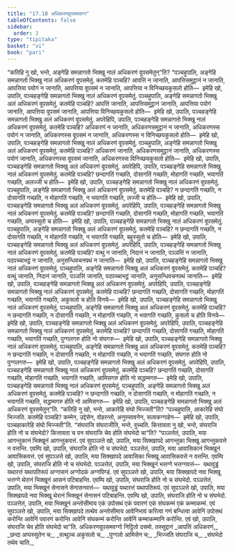 ```yaml
---
title: "17.10 अधिकरणवूपसमवग्ग"
tableOfContents: false
sidebar:
  order: 2
type: "tipitaka"
basket: "vi"
book: "pari"
---
```



<DynamicBreadcrumb />

<Division number="457" book="pari">

<Paragraph number="2124" book="pari">
“कतिहि नु खो, भन्ते, अङ्गेहि समन्नागतो भिक्खु नालं अधिकरणं वूपसमेतुन्”ति?
</Paragraph>

<Paragraph number="2125" book="pari">
“पञ्चहुपालि, अङ्गेहि समन्नागतो भिक्खु नालं अधिकरणं वूपसमेतुं. कतमेहि पञ्चहि? आपत्तिं न जानाति, आपत्तिसमुट्ठानं न जानाति, आपत्तिया पयोगं न जानाति, आपत्तिया वूपसमं न जानाति, आपत्तिया न विनिच्छयकुसलो होति—  इमेहि खो, उपालि, पञ्चहङ्गेहि समन्नागतो भिक्खु नालं अधिकरणं वूपसमेतुं. पञ्चहुपालि, अङ्गेहि समन्नागतो भिक्खु अलं अधिकरणं वूपसमेतुं. कतमेहि पञ्चहि? आपत्तिं जानाति, आपत्तिसमुट्ठानं जानाति, आपत्तिया पयोगं जानाति, आपत्तिया वूपसमं जानाति, आपत्तिया विनिच्छयकुसलो होति—  इमेहि खो, उपालि, पञ्चहङ्गेहि समन्नागतो भिक्खु अलं अधिकरणं वूपसमेतुं.
</Paragraph>

<Paragraph number="2126" book="pari">
अपरेहिपि, उपालि, पञ्चहङ्गेहि समन्नागतो भिक्खु नालं अधिकरणं वूपसमेतुं. कतमेहि पञ्चहि? अधिकरणं न जानाति, अधिकरणसमुट्ठानं न जानाति, अधिकरणस्स पयोगं न जानाति, अधिकरणस्स वूपसमं न जानाति, अधिकरणस्स न विनिच्छयकुसलो होति—  इमेहि खो, उपालि, पञ्चहङ्गेहि समन्नागतो भिक्खु नालं अधिकरणं वूपसमेतुं.
</Paragraph>

<Paragraph number="2127" book="pari">
पञ्चहुपालि, अङ्गेहि समन्नागतो भिक्खु अलं अधिकरणं वूपसमेतुं. कतमेहि पञ्चहि? अधिकरणं जानाति, अधिकरणसमुट्ठानं जानाति, अधिकरणस्स पयोगं जानाति, अधिकरणस्स वूपसमं जानाति, अधिकरणस्स विनिच्छयकुसलो होति—  इमेहि खो, उपालि, पञ्चहङ्गेहि समन्नागतो भिक्खु अलं अधिकरणं वूपसमेतुं.
</Paragraph>

<Paragraph number="2128" book="pari">
अपरेहिपि, उपालि, पञ्चहङ्गेहि समन्नागतो भिक्खु नालं अधिकरणं वूपसमेतुं. कतमेहि पञ्चहि? छन्दागतिं गच्छति, दोसागतिं गच्छति, मोहागतिं गच्छति, भयागतिं गच्छति, अलज्जी च होति—  इमेहि खो, उपालि, पञ्चहङ्गेहि समन्नागतो भिक्खु नालं अधिकरणं वूपसमेतुं. पञ्चहुपालि, अङ्गेहि समन्नागतो भिक्खु अलं अधिकरणं वूपसमेतुं. कतमेहि पञ्चहि? न छन्दागतिं गच्छति, न दोसागतिं गच्छति, न मोहागतिं गच्छति, न भयागतिं गच्छति, लज्जी च होति—  इमेहि खो, उपालि, पञ्चहङ्गेहि समन्नागतो भिक्खु अलं अधिकरणं वूपसमेतुं.
</Paragraph>

<Paragraph number="2129" book="pari">
अपरेहिपि, उपालि, पञ्चहङ्गेहि समन्नागतो भिक्खु नालं अधिकरणं वूपसमेतुं. कतमेहि पञ्चहि? छन्दागतिं गच्छति, दोसागतिं गच्छति, मोहागतिं गच्छति, भयागतिं गच्छति, अप्पस्सुतो च होति—  इमेहि खो, उपालि, पञ्चहङ्गेहि समन्नागतो भिक्खु नालं अधिकरणं वूपसमेतुं. पञ्चहुपालि, अङ्गेहि समन्नागतो भिक्खु अलं अधिकरणं वूपसमेतुं. कतमेहि पञ्चहि? न छन्दागतिं गच्छति, न दोसागतिं गच्छति, न मोहागतिं गच्छति, न भयागतिं गच्छति, बहुस्सुतो च होति—  इमेहि खो, उपालि, पञ्चहङ्गेहि समन्नागतो भिक्खु अलं अधिकरणं वूपसमेतुं.
</Paragraph>

<Paragraph number="2130" book="pari">
अपरेहिपि, उपालि, पञ्चहङ्गेहि समन्नागतो भिक्खु नालं अधिकरणं वूपसमेतुं. कतमेहि पञ्चहि? वत्थुं न जानाति, निदानं न जानाति, पञ्ञत्तिं न जानाति, पदपच्चाभट्ठं न जानाति, अनुसन्धिवचनपथं न जानाति—  इमेहि खो, उपालि, पञ्चहङ्गेहि समन्नागतो भिक्खु नालं अधिकरणं वूपसमेतुं. पञ्चहुपालि, अङ्गेहि समन्नागतो भिक्खु अलं अधिकरणं वूपसमेतुं. कतमेहि पञ्चहि? वत्थुं जानाति, निदानं जानाति, पञ्ञत्तिं जानाति, पदपच्चाभट्ठं जानाति, अनुसन्धिवचनपथं जानाति—  इमेहि खो, उपालि, पञ्चहङ्गेहि समन्नागतो भिक्खु अलं अधिकरणं वूपसमेतुं.
</Paragraph>

<Paragraph number="2131" book="pari">
अपरेहिपि, उपालि, पञ्चहङ्गेहि समन्नागतो भिक्खु नालं अधिकरणं वूपसमेतुं. कतमेहि पञ्चहि? छन्दागतिं गच्छति, दोसागतिं गच्छति, मोहागतिं गच्छति, भयागतिं गच्छति, अकुसलो च होति विनये—  इमेहि खो, उपालि, पञ्चहङ्गेहि समन्नागतो भिक्खु नालं अधिकरणं वूपसमेतुं. पञ्चहुपालि, अङ्गेहि समन्नागतो भिक्खु अलं अधिकरणं वूपसमेतुं. कतमेहि पञ्चहि? न छन्दागतिं गच्छति, न दोसागतिं गच्छति, न मोहागतिं गच्छति, न भयागतिं गच्छति, कुसलो च होति विनये—  इमेहि खो, उपालि, पञ्चहङ्गेहि समन्नागतो भिक्खु अलं अधिकरणं वूपसमेतुं.
</Paragraph>

<Paragraph number="2132" book="pari">
अपरेहिपि, उपालि, पञ्चहङ्गेहि समन्नागतो भिक्खु नालं अधिकरणं वूपसमेतुं. कतमेहि पञ्चहि? छन्दागतिं गच्छति, दोसागतिं गच्छति, मोहागतिं गच्छति, भयागतिं गच्छति, पुग्गलगरु होति नो संघगरु—  इमेहि खो, उपालि, पञ्चहङ्गेहि समन्नागतो भिक्खु नालं अधिकरणं वूपसमेतुं. पञ्चहुपालि, अङ्गेहि समन्नागतो भिक्खु अलं अधिकरणं वूपसमेतुं. कतमेहि पञ्चहि? न छन्दागतिं गच्छति, न दोसागतिं गच्छति, न मोहागतिं गच्छति, न भयागतिं गच्छति, संघगरु होति नो पुग्गलगरु—  इमेहि खो, उपालि, पञ्चहङ्गेहि समन्नागतो भिक्खु अलं अधिकरणं वूपसमेतुं.
</Paragraph>

<Paragraph number="2133" book="pari">
अपरेहिपि, उपालि, पञ्चहङ्गेहि समन्नागतो भिक्खु नालं अधिकरणं वूपसमेतुं. कतमेहि पञ्चहि? छन्दागतिं गच्छति, दोसागतिं गच्छति, मोहागतिं गच्छति, भयागतिं गच्छति, आमिसगरु होति नो सद्धम्मगरु—  इमेहि खो, उपालि, पञ्चहङ्गेहि समन्नागतो भिक्खु नालं अधिकरणं वूपसमेतुं. पञ्चहुपालि, अङ्गेहि समन्नागतो भिक्खु अलं अधिकरणं वूपसमेतुं. कतमेहि पञ्चहि? न छन्दागतिं गच्छति, न दोसागतिं गच्छति, न मोहागतिं गच्छति, न भयागतिं गच्छति, सद्धम्मगरु होति नो आमिसगरु—  इमेहि खो, उपालि, पञ्चहङ्गेहि समन्नागतो भिक्खु अलं अधिकरणं वूपसमेतुन्”ति.
</Paragraph>

</Division>
<Division number="458" book="pari">

<Paragraph number="2134" book="pari">
“कतिहि नु खो, भन्ते, आकारेहि संघो भिज्जती”ति? “पञ्चहुपालि, आकारेहि संघो भिज्जति. कतमेहि पञ्चहि? कम्मेन, उद्देसेन, वोहरन्तो, अनुस्सावनेन, सलाकग्गाहेन—  इमेहि खो, उपालि, पञ्चहाकारेहि संघो भिज्जती”ति.
</Paragraph>

<Paragraph number="2135" book="pari">
“संघराजि संघराजीति, भन्ते, वुच्चति. कित्तावता नु खो, भन्ते, संघराजि होति नो च संघभेदो? कित्तावता च पन संघराजि चेव होति संघभेदो चा”ति? “पञ्ञत्तेतं, उपालि, मया आगन्तुकानं भिक्खूनं आगन्तुकवत्तं. एवं सुपञ्ञत्ते खो, उपालि, मया सिक्खापदे आगन्तुका भिक्खू आगन्तुकवत्ते न वत्तन्ति. एवम्पि खो, उपालि, संघराजि होति नो च संघभेदो. पञ्ञत्तेतं, उपालि, मया आवासिकानं भिक्खूनं आवासिकवत्तं. एवं सुपञ्ञत्ते खो, उपालि, मया सिक्खापदे आवासिका भिक्खू आवासिकवत्ते न वत्तन्ति. एवम्पि खो, उपालि, संघराजि होति नो च संघभेदो. पञ्ञत्तेतं, उपालि, मया भिक्खूनं भत्तग्गे भत्तग्गवत्तं—  यथावुड्ढं यथारत्तं यथापतिरूपं अग्गासनं अग्गोदकं अग्गपिण्डं. एवं सुपञ्ञत्ते खो, उपालि, मया सिक्खापदे नवा भिक्खू भत्तग्गे थेरानं भिक्खूनं आसनं पटिबाहन्ति. एवम्पि खो, उपालि, संघराजि होति नो च संघभेदो. पञ्ञत्तेतं, उपालि, मया भिक्खूनं सेनासने सेनासनवत्तं—  यथावुड्ढं यथारत्तं यथापतिरूपं. एवं सुपञ्ञत्ते खो, उपालि, मया सिक्खापदे नवा भिक्खू थेरानं भिक्खूनं सेनासनं पटिबाहन्ति. एवम्पि खो, उपालि, संघराजि होति नो च संघभेदो. पञ्ञत्तेतं, उपालि, मया भिक्खूनं अन्तोसीमाय एकं उपोसथं एकं पवारणं एकं संघकम्मं एकं कम्माकम्मं. एवं सुपञ्ञत्ते खो, उपालि, मया सिक्खापदे तत्थेव अन्तोसीमाय आवेनिभावं करित्वा गणं बन्धित्वा आवेनिं उपोसथं करोन्ति आवेनिं पवारणं करोन्ति आवेनिं संघकम्मं करोन्ति आवेनिं कम्माकम्मानि करोन्ति. एवं खो, उपालि, संघराजि चेव होति संघभेदो चा”ति.

</Paragraph>
</Division>

<Paragraph number="2136" type="center" book="pari">
अधिकरणवूपसमवग्गो निट्ठितो दसमो.



</Paragraph>

<Paragraph number="2137" type="center" book="pari">
तस्सुद्दानं


</Paragraph>

<Paragraph number="2138" type="verses" book="pari">
_आपत्तिं अधिकरणं,_  
_छन्दा अप्पस्सुतेन च;_  
_वत्थुञ्च अकुसलो च,_  
_पुग्गलो आमिसेन च;_  
_भिज्जति संघराजि च,_  
_संघभेदो तथेव चाति._
</Paragraph>